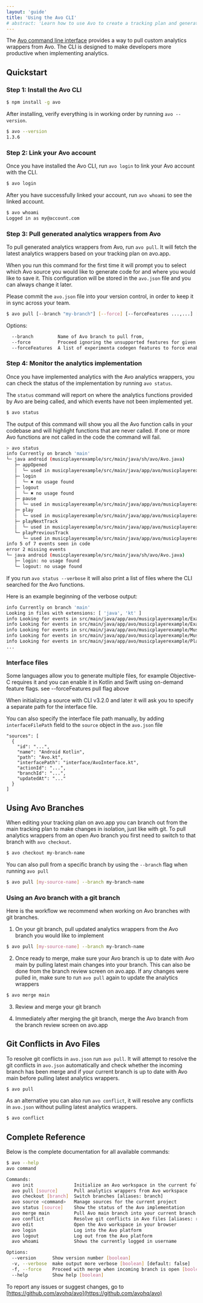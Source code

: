 ```yaml
---
layout: 'guide'
title: 'Using the Avo CLI'
# abstract: 'Learn how to use Avo to create a tracking plan and generate high quality, actionable data.'
---
```



The [Avo command line interface](https://github.com/avohq/avo) provides a way to pull custom analytics wrappers from Avo. The CLI is designed to make developers more productive when implementing analytics.

## Quickstart

### Step 1: Install the Avo CLI

```bash
$ npm install -g avo
```

After installing, verify everything is in working order by running `avo --version`.

```bash
$ avo --version
1.3.6
```

### Step 2: Link your Avo account

Once you have installed the Avo CLI, run `avo login` to link your Avo account with the CLI.

```bash
$ avo login
```

After you have successfully linked your account, run `avo whoami` to see the linked account.

```bash
$ avo whoami
Logged in as my@account.com
```

### Step 3: Pull generated analytics wrappers from Avo

To pull generated analytics wrappers from Avo, run `avo pull`. It will fetch the latest analytics wrappers based on your tracking plan on avo.app.

When you run this command for the first time it will prompt you to select which Avo source you would like to generate code for and where you would like to save it. This configuration will be stored in the `avo.json` file and you can always change it later.

Please commit the `avo.json` file into your version control, in order to keep it in sync across your team.

```bash
$ avo pull [--branch "my-branch"] [--force] [--forceFeatures ...,...] [SourceName]
```

Options:
```bash
  --branch         Name of Avo branch to pull from, 
  --force          Proceed ignoring the unsupported features for given source type (e.g. group analytics)
  --forceFeatures  A list of experimenta codegen features to force enable. Pass unsupported name to get the list of available features
```

### Step 4: Monitor the analytics implementation

Once you have implemented analytics with the Avo analytics wrappers, you can check the status of the implementation by running `avo status`.

The `status` command will report on where the analytics functions provided by Avo are being called, and which events have not been implemented yet.

```bash
$ avo status
```

The output of this command will show you all the Avo function calls in your codebase and will highlight functions that are never called. If one or more Avo functions are not called in the code the command will fail.

```sh
> avo status
info Currently on branch 'main'
└─ java android (musicplayerexample/src/main/java/sh/avo/Avo.java)
   ├─ appOpened
   │  └─ used in musicplayerexample/src/main/java/app/avo/musicplayerexample/MusicPlayerExampleApplication.kt: 1 time
   ├─ login
   │  └─ ✖ no usage found
   ├─ logout
   │  └─ ✖ no usage found
   ├─ pause
   │  └─ used in musicplayerexample/src/main/java/app/avo/musicplayerexample/ExampleMusicPlayerActivity.kt: 1 time
   ├─ play
   │  └─ used in musicplayerexample/src/main/java/app/avo/musicplayerexample/ExampleMusicPlayerActivity.kt: 3 times
   ├─ playNextTrack
   │  └─ used in musicplayerexample/src/main/java/app/avo/musicplayerexample/ExampleMusicPlayerActivity.kt: 1 time
   └─ playPreviousTrack
      └─ used in musicplayerexample/src/main/java/app/avo/musicplayerexample/ExampleMusicPlayerActivity.kt: 1 time
info 5 of 7 events seen in code
error 2 missing events
└─ java android (musicplayerexample/src/main/java/sh/avo/Avo.java)
   ├─ login: no usage found
   └─ logout: no usage found
```

If you run `avo status --verbose` it will also print a list of files where the CLI searched for the Avo functions.

Here is an example beginning of the verbose output:
```sh
info Currently on branch 'main'
Looking in files with extensions: [ 'java', 'kt' ]
info Looking for events in src/main/java/app/avo/musicplayerexample/ExampleMusicPlayerActivity.kt
info Looking for events in src/main/java/app/avo/musicplayerexample/ExampleMusicPlayerLogic.kt
info Looking for events in src/main/java/app/avo/musicplayerexample/MusicPlayerExampleApplication.kt
info Looking for events in src/main/java/app/avo/musicplayerexample/MusicStorage.kt
info Looking for events in src/main/java/app/avo/musicplayerexample/Player.kt
...
```

### Interface files

Some languages allow you to generate multiple files, for example Objective-C requires it and you can enable it in Kotlin and Swift using on-demand feature flags. <Link passHref href="/cli#step-3-pull-generated-analytics-wrappers-from-avo" passHref><a>see --forceFeatures pull flag above</a></Link>

When initializing a source with CLI v3.2.0 and later it will ask you to specify a separate path for the interface file.

You can also specify the interface file path manually, by adding `interfaceFilePath` field to the `source` object in the `avo.json` file

```
"sources": [
  {
    "id": "...",
    "name": "Android Kotlin",
    "path": "Avo.kt",
    "interfacePath": "interface/AvoInterface.kt",
    "actionId": "...",
    "branchId": "...",
    "updatedAt": "..."
  }
]
```

## Using Avo Branches

When editing your tracking plan on avo.app you can branch out from the main tracking plan to make changes in isolation, just like with git. To pull analytics wrappers from an open Avo branch you first need to switch to that branch with `avo checkout`.

```bash
$ avo checkout my-branch-name
```


You can also pull from a specific branch by using the `--branch` flag when running `avo pull`

```bash
$ avo pull [my-source-name] --branch my-branch-name
```

### Using an Avo branch with a git branch

Here is the workflow we recommend when working on Avo branches with git branches.

1. On your git branch, pull updated analytics wrappers from the Avo branch you would like to implement

```bash
$ avo pull [my-source-name] --branch my-branch-name
```

2. Once ready to merge, make sure your Avo branch is up to date with Avo main by pulling latest main changes into your branch. This can also be done from the branch review screen on avo.app.
   If any changes were pulled in, make sure to run `avo pull` again to update the analytics wrappers

```bash
$ avo merge main
```

3. Review and merge your git branch

4. Immediately after merging the git branch, merge the Avo branch from the branch review screen on avo.app

## Git Conflicts in Avo Files

To resolve git conflicts in `avo.json` run `avo pull`. It will attempt to resolve the git conflicts in `avo.json` automatically and check whether the incoming branch has been merge and if your current branch is up to date with Avo main before pulling latest analytics wrappers.

```bash
$ avo pull
```

As an alternative you can also run `avo conflict`, it will resolve any conflicts in `avo.json` without pulling latest analytics wrappers.

```bash
$ avo conflict
```

## Complete Reference

Below is the complete documentation for all available commands:

```bash
$ avo --help
avo command

Commands:
  avo init               Initialize an Avo workspace in the current folder
  avo pull [source]      Pull analytics wrappers from Avo workspace
  avo checkout [branch]  Switch branches [aliases: branch]
  avo source <command>   Manage sources for the current project
  avo status [source]    Show the status of the Avo implementation
  avo merge main         Pull Avo main branch into your current branch
  avo conflict           Resolve git conflicts in Avo files [aliases: resolve, conflicts]
  avo edit               Open the Avo workspace in your browser
  avo login              Log into the Avo platform
  avo logout             Log out from the Avo platform
  avo whoami             Shows the currently logged in username

Options:
  --version      Show version number [boolean]
  -v, --verbose  make output more verbose [boolean] [default: false]
  -f, --force    Proceed with merge when incoming branch is open [boolean] [default: false]
  --help         Show help [boolean]
```

To report any issues or suggest changes, go to [https://github.com/avohq/avo](https://github.com/avohq/avo)
